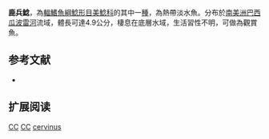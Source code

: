 {{Speciesbox
| name = 鹿兵鯰
| image =  
| image_width = 250px
| image_caption = 
| status = LC
| status_system = IUCN3.1
| genus = Corydoras
| species = cervinus
| authority = [[Rössel|Rössel]], 1962
| synonyms =  
}}

'''鹿兵鯰'''，為[[輻鰭魚綱|輻鰭魚綱]][[鯰形目|鯰形目]][[美鯰科|美鯰科]]的其中一[[種|種]]，為熱帶淡水魚。分布於[[南美洲|南美洲]][[巴西|巴西]][[瓜波雷河|瓜波雷河]]流域，體長可達4.9公分，棲息在底層水域，生活習性不明，可做為觀賞魚。

==参考文献==
*{{FishBase_species|genus=Corydoras|species=cervinus|year=2014|month=11}}

== 扩展阅读 ==
{{refbegin}}
{{wikispecies-inline|Corydoras cervinus|鹿兵鯰}}
{{refend}}
{{Taxonbar|from=Q6429768}}

[[Category:IUCN红色名录无危物种|CC]]
[[Category:觀賞魚|CC]]
[[Category:兵鯰屬|cervinus]]